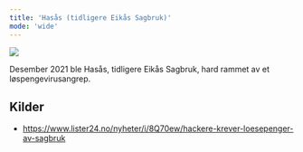 ```yaml
---
title: 'Hasås (tidligere Eikås Sagbruk)'
mode: 'wide'
---
```


<Frame>
<img src="/images/hasas.png" noZoom/>
</Frame>

Desember 2021 ble Hasås, tidligere Eikås Sagbruk,  hard rammet av et løspengevirusangrep.



## Kilder
- https://www.lister24.no/nyheter/i/8Q70ew/hackere-krever-loesepenger-av-sagbruk
